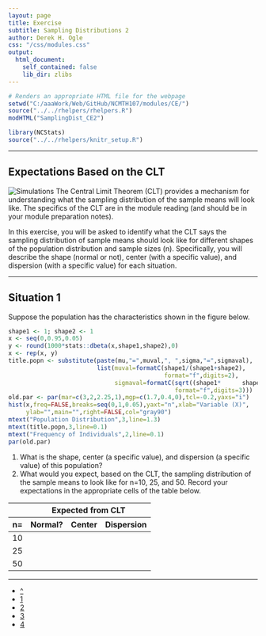 ```yaml
---
layout: page
title: Exercise
subtitle: Sampling Distributions 2
author: Derek H. Ogle
css: "/css/modules.css"
output:
  html_document:
    self_contained: false
    lib_dir: zlibs
---
```


```r
# Renders an appropriate HTML file for the webpage
setwd("C:/aaaWork/Web/GitHub/NCMTH107/modules/CE/")
source("../../rhelpers/rhelpers.R")
modHTML("SamplingDist_CE2")
```

```r
library(NCStats)
source("../../rhelpers/knitr_setup.R")
```

----

## Expectations Based on the CLT
<img src="http://derekogle.com/NCMTH107/modules/CE/zimgs/computer-1.jpg" alt="Simulations" class="img-right">
The Central Limit Theorem (CLT) provides a mechanism for understanding what the sampling distribution of the sample means will look like. The specifics of the CLT are in the module reading (and should be in your module preparation notes).

In this exercise, you will be asked to identify what the CLT says the sampling distribution of sample means should look like for different shapes of the population distribution and sample sizes (n). Specifically, you will describe the shape (normal or not), center (with a specific value), and dispersion (with a specific value) for each situation.

----

## Situation 1
Suppose the population has the characteristics shown in the figure below.

```r
shape1 <- 1; shape2 <- 1
x <- seq(0,0.95,0.05)
y <- round(1000*stats::dbeta(x,shape1,shape2),0)
x <- rep(x, y)
title.popn <- substitute(paste(mu,"=",muval,", ",sigma,"=",sigmaval),
                         list(muval=formatC(shape1/(shape1+shape2),
                                            format="f",digits=2),
                              sigmaval=formatC(sqrt((shape1*      shape2)/(((shape1+shape2)^2)*(shape1+shape2+1))),
                                               format="f",digits=3)))
old.par <- par(mar=c(3,2,2.25,1),mgp=c(1.7,0.4,0),tcl=-0.2,yaxs="i")
hist(x,freq=FALSE,breaks=seq(0,1,0.05),yaxt="n",xlab="Variable (X)",
     ylab="",main="",right=FALSE,col="gray90")
mtext("Population Distribution",3,line=1.3)
mtext(title.popn,3,line=0.1)
mtext("Frequency of Individuals",2,line=0.1)
par(old.par)
```

1. What is the shape, center (a specific value), and dispersion (a specific value) of this population?
2. What would you expect, based on the CLT, the sampling distribution of the sample means to look like for n=10, 25, and 50. Record your expectations in the appropriate cells of the table below.

<table class="table table-bordered table-condensed" style="width:65%">
<thead>
<tr><th></th><th colspan=3 class="text-center">Expected from CLT</th></tr>
<tr><th>n=</th><th class="text-center">Normal?</th><th class="text-center">Center</th><th class="text-center">Dispersion</th></tr>
</thead>
<tbody>
<tr><td>10</td><td>&nbsp;</td><td>&nbsp;</td><td>&nbsp;</td></tr>
<tr><td>25</td><td>&nbsp;</td><td>&nbsp;</td><td>&nbsp;</td></tr>
<tr><td>50</td><td>&nbsp;</td><td>&nbsp;</td><td>&nbsp;</td></tr>
</tbody>
</table>

----

<div class="text-center">
<ul class="pagination pagination-lg">
  <li><a href="../SamplingDist.html">^</a></li>
  <li><a href="SamplingDist_CE1.html">1</a></li>
  <li class="active"><a href="#">2</a></li>
  <li><a href="SamplingDist_CE3.html">3</a></li>
  <li><a href="SamplingDist_CE4.html">4</a></li>
</ul>
